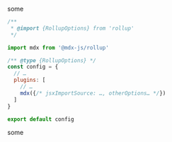 some

```js
/**
 * @import {RollupOptions} from 'rollup'
 */

import mdx from '@mdx-js/rollup'

/** @type {RollupOptions} */
const config = {
  // …
  plugins: [
    // …
    mdx({/* jsxImportSource: …, otherOptions… */})
  ]
}

export default config
```

<AP>some</AP>
